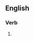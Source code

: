 ==English==

===Verb===
{{head|en|present participle}}

# {{present participle of|anagram|lang=en|nocat=1}}